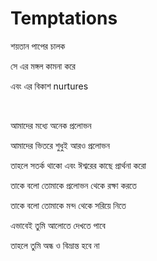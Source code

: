 # Temptations

শয়তান পাপের চালক

সে এর মঙ্গল কামনা করে

এবং এর বিকাশ nurtures

<p></p>

<br />

আমাদের মধ্যে অনেক প্রলোভন

আমাদের ভিতরে শুধুই আরও প্রলোভন

তাহলে সতর্ক থাকো এবং ঈশ্বরের কাছে প্রার্থনা করো

তাকে বলো তোমাকে প্রলোভন থেকে রক্ষা করতে

তাকে বলো তোমাকে মন্দ থেকে সরিয়ে নিতে

এভাবেই তুমি আলোতে দেখতে পাবে

তাহলে তুমি অন্ধ ও বিভ্রান্ত হবে না

<p></p>